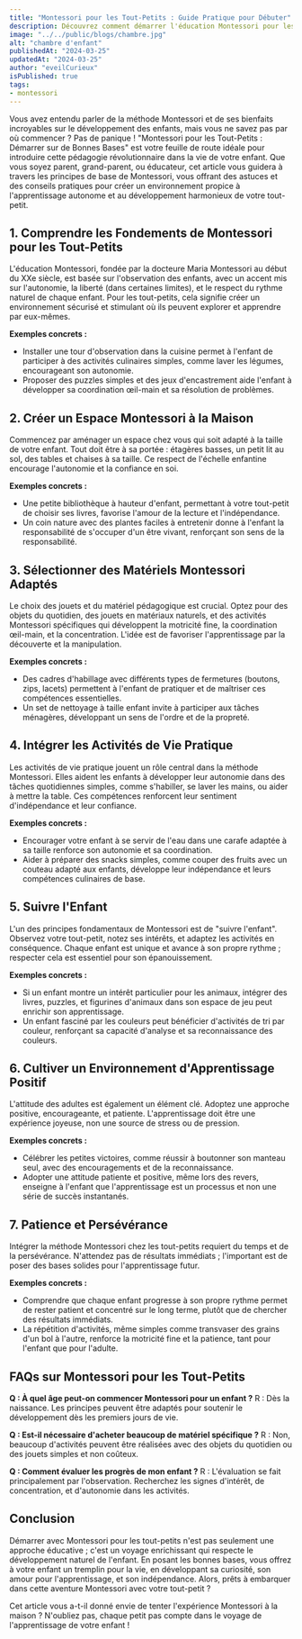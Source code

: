 ```yaml
---
title: "Montessori pour les Tout-Petits : Guide Pratique pour Débuter"
description: Découvrez comment démarrer l'éducation Montessori pour les tout-petits.
image: "../../public/blogs/chambre.jpg"
alt: "chambre d'enfant"
publishedAt: "2024-03-25"
updatedAt: "2024-03-25"
author: "eveilCurieux"
isPublished: true
tags: 
- montessori
---
```



Vous avez entendu parler de la méthode Montessori et de ses bienfaits incroyables sur le développement des enfants, mais vous ne savez pas par où commencer ? Pas de panique ! "Montessori pour les Tout-Petits : Démarrer sur de Bonnes Bases" est votre feuille de route idéale pour introduire cette pédagogie révolutionnaire dans la vie de votre enfant. Que vous soyez parent, grand-parent, ou éducateur, cet article vous guidera à travers les principes de base de Montessori, vous offrant des astuces et des conseils pratiques pour créer un environnement propice à l'apprentissage autonome et au développement harmonieux de votre tout-petit.

## 1. Comprendre les Fondements de Montessori pour les Tout-Petits

L'éducation Montessori, fondée par la docteure Maria Montessori au début du XXe siècle, est basée sur l'observation des enfants, avec un accent mis sur l'autonomie, la liberté (dans certaines limites), et le respect du rythme naturel de chaque enfant. Pour les tout-petits, cela signifie créer un environnement sécurisé et stimulant où ils peuvent explorer et apprendre par eux-mêmes.

**Exemples concrets :**
- Installer une tour d'observation dans la cuisine permet à l'enfant de participer à des activités culinaires simples, comme laver les légumes, encourageant son autonomie.
- Proposer des puzzles simples et des jeux d'encastrement aide l'enfant à développer sa coordination œil-main et sa résolution de problèmes.

## 2. Créer un Espace Montessori à la Maison

Commencez par aménager un espace chez vous qui soit adapté à la taille de votre enfant. Tout doit être à sa portée : étagères basses, un petit lit au sol, des tables et chaises à sa taille. Ce respect de l'échelle enfantine encourage l'autonomie et la confiance en soi.

**Exemples concrets :**
- Une petite bibliothèque à hauteur d'enfant, permettant à votre tout-petit de choisir ses livres, favorise l'amour de la lecture et l'indépendance.
- Un coin nature avec des plantes faciles à entretenir donne à l'enfant la responsabilité de s'occuper d'un être vivant, renforçant son sens de la responsabilité.

## 3. Sélectionner des Matériels Montessori Adaptés

Le choix des jouets et du matériel pédagogique est crucial. Optez pour des objets du quotidien, des jouets en matériaux naturels, et des activités Montessori spécifiques qui développent la motricité fine, la coordination œil-main, et la concentration. L'idée est de favoriser l'apprentissage par la découverte et la manipulation.

**Exemples concrets :**
- Des cadres d'habillage avec différents types de fermetures (boutons, zips, lacets) permettent à l'enfant de pratiquer et de maîtriser ces compétences essentielles.
- Un set de nettoyage à taille enfant invite à participer aux tâches ménagères, développant un sens de l'ordre et de la propreté.

## 4. Intégrer les Activités de Vie Pratique

Les activités de vie pratique jouent un rôle central dans la méthode Montessori. Elles aident les enfants à développer leur autonomie dans des tâches quotidiennes simples, comme s'habiller, se laver les mains, ou aider à mettre la table. Ces compétences renforcent leur sentiment d'indépendance et leur confiance.

**Exemples concrets :**
- Encourager votre enfant à se servir de l'eau dans une carafe adaptée à sa taille renforce son autonomie et sa coordination.
- Aider à préparer des snacks simples, comme couper des fruits avec un couteau adapté aux enfants, développe leur indépendance et leurs compétences culinaires de base.

## 5. Suivre l'Enfant

L'un des principes fondamentaux de Montessori est de "suivre l'enfant". Observez votre tout-petit, notez ses intérêts, et adaptez les activités en conséquence. Chaque enfant est unique et avance à son propre rythme ; respecter cela est essentiel pour son épanouissement.

**Exemples concrets :**
- Si un enfant montre un intérêt particulier pour les animaux, intégrer des livres, puzzles, et figurines d'animaux dans son espace de jeu peut enrichir son apprentissage.
- Un enfant fasciné par les couleurs peut bénéficier d'activités de tri par couleur, renforçant sa capacité d'analyse et sa reconnaissance des couleurs.

## 6. Cultiver un Environnement d'Apprentissage Positif

L'attitude des adultes est également un élément clé. Adoptez une approche positive, encourageante, et patiente. L'apprentissage doit être une expérience joyeuse, non une source de stress ou de pression.

**Exemples concrets :**
- Célébrer les petites victoires, comme réussir à boutonner son manteau seul, avec des encouragements et de la reconnaissance.
- Adopter une attitude patiente et positive, même lors des revers, enseigne à l'enfant que l'apprentissage est un processus et non une série de succès instantanés.

## 7. Patience et Persévérance

Intégrer la méthode Montessori chez les tout-petits requiert du temps et de la persévérance. N'attendez pas de résultats immédiats ; l'important est de poser des bases solides pour l'apprentissage futur.

**Exemples concrets :**
- Comprendre que chaque enfant progresse à son propre rythme permet de rester patient et concentré sur le long terme, plutôt que de chercher des résultats immédiats.
- La répétition d'activités, même simples comme transvaser des grains d'un bol à l'autre, renforce la motricité fine et la patience, tant pour l'enfant que pour l'adulte.

## FAQs sur Montessori pour les Tout-Petits

**Q : À quel âge peut-on commencer Montessori pour un enfant ?**
R : Dès la naissance. Les principes peuvent être adaptés pour soutenir le développement dès les premiers jours de vie.

**Q : Est-il nécessaire d'acheter beaucoup de matériel spécifique ?**
R : Non, beaucoup d'activités peuvent être réalisées avec des objets du quotidien ou des jouets simples et non coûteux.

**Q : Comment évaluer les progrès de mon enfant ?**
R : L'évaluation se fait principalement par l'observation. Recherchez les signes d'intérêt, de concentration, et d'autonomie dans les activités.

## Conclusion

Démarrer avec Montessori pour les tout-petits n'est pas seulement une approche éducative ; c'est un voyage enrichissant qui respecte le développement naturel de l'enfant. En posant les bonnes bases, vous offrez à votre enfant un tremplin pour la vie, en développant sa curiosité, son amour pour l'apprentissage, et son indépendance. Alors, prêts à embarquer dans cette aventure Montessori avec votre tout-petit ?

Cet article vous a-t-il donné envie de tenter l'expérience Montessori à la maison ? N'oubliez pas, chaque petit pas compte dans le voyage de l'apprentissage de votre enfant !